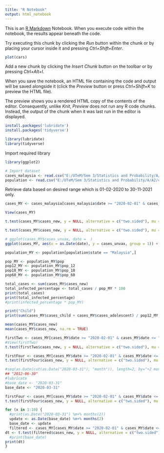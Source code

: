 ```yaml
---
title: "R Notebook"
output: html_notebook
---
```


This is an [R Markdown](http://rmarkdown.rstudio.com) Notebook. When you execute code within the notebook, the results appear beneath the code.

Try executing this chunk by clicking the *Run* button within the chunk or by placing your cursor inside it and pressing *Ctrl+Shift+Enter*.

```r
plot(cars)
```

Add a new chunk by clicking the *Insert Chunk* button on the toolbar or by pressing *Ctrl+Alt+I*.

When you save the notebook, an HTML file containing the code and output will be saved alongside it (click the *Preview* button or press *Ctrl+Shift+K* to preview the HTML file).

The preview shows you a rendered HTML copy of the contents of the editor. Consequently, unlike *Knit*, *Preview* does not run any R code chunks. Instead, the output of the chunk when it was last run in the editor is displayed.

```r
install.packages('lubridate')
install.packages('tidyverse')

```

```r
library(lubridate)
library(tidyverse)

```

Import required library

```r
library(ggplot2)
```

```r
# Import dataset
cases_malaysia <- read.csv("E:/UTeM/Sem 3/Statistics and Probability/A/A2/code/data/cases_malaysia.csv")
population <- read.csv("E:/UTeM/Sem 3/Statistics and Probability/A/A2/code/data/population.csv")
```

Retrieve data based on desired range which is 01-02-2020 to 30-11-2021 only.

```r
cases_MY <- cases_malaysia[cases_malaysia$date >= "2020-02-01" & cases_malaysia$date <= "2021-11-30",]
```

```r
View(cases_MY)
```

```r
t.test(cases_MY$cases_new, y = NULL, alternative = c("two.sided"), mu = 0, paired = FALSE, var.equal = FALSE, conf.level = 0.95)

t.test(cases_MY$cases_new, y = NULL, alternative = c("two.sided"), mu = 0, paired = FALSE, var.equal = FALSE, conf.level = 0.99)
```

```r
# ggplot(cases_MY$cases_unvax, date =  )
ggplot(cases_MY, aes(x = as.Date(date), y = cases_unvax, group = 1)) + geom_line()
```

```r
population_MY <- population[population$state == "Malaysia",]

pop_MY <- population_MY$pop
pop12_MY <- population_MY$pop_12
pop18_MY <- population_MY$pop_18
pop60_MY <- population_MY$pop_60
```

```r
total_cases <- sum(cases_MY$cases_new)
total_infected_percentage <- total_cases / pop_MY * 100
print(total_cases)
print(total_infected_percentage)
#print(infected_percentage * pop_MY)

print("Child")
print(sum(cases_MY$cases_child + cases_MY$cases_adolescent) / pop12_MY * 100)
```

```r
mean(cases_MY$cases_new)
mean(cases_MY$cases_new, na.rm = TRUE)
```

```r
firstTwo <- cases_MY[cases_MY$date >= "2020-02-01" & cases_MY$date <= "2020-03-31", ]
#View(firstTwo)
t.test(firstTwo$cases_new, y = NULL, alternative = c("two.sided"), mu = 0, paired = FALSE, var.equal = FALSE, conf.level = 0.95)
```

```r
firstFour <- cases_MY[cases_MY$date >= "2020-02-01" & cases_MY$date <= "2020-05-31", ]
t.test(firstFour$cases_new, y = NULL, alternative = c("two.sided"), mu = 0, paired = FALSE, var.equal = FALSE, conf.level = 0.95)
```

```r
#seq(as.Date(cut(as.Date("2020-03-31"), "month")), length=2, by="+2 month")[2]-1
## "2012-06-30"
#lubricate
#base_date <- "2020-03-31"
base_date <- "2020-03-31"

firstFour <- cases_MY[cases_MY$date >= "2020-02-01" & cases_MY$date <= base_date, ]
t.test(firstFour$cases_new, y = NULL, alternative = c("two.sided"), mu = 0, paired = FALSE, var.equal = FALSE, conf.level = 0.95)

for (x in 1:10) {
  #print(as.Date("2020-03-31") %m+% months(2))
  update <- as.Date(base_date) %m+% months(2)
  base_date <- update
  filtered <- cases_MY[cases_MY$date >= "2020-02-01" & cases_MY$date <= base_date, ]
dt <- t.test(filtered$cases_new, y = NULL, alternative = c("two.sided"), mu = 0, paired = FALSE, var.equal = FALSE, conf.level = 0.95)
  #print(base_date)
print(dt)
}

```
